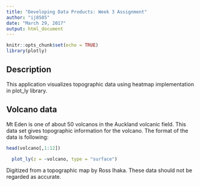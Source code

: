---
title: "Developing Data Products: Week 3 Assignment"
author: "ij8585"
date: "March 29, 2017"
output: html_document
---

```{r setup, include=FALSE}
knitr::opts_chunk$set(echo = TRUE)
library(plotly)
```

## Description

This application visualizes topographic data using heatmap implementation in plot_ly library.

## Volcano data

Mt Eden is one of about 50 volcanos in the Auckland volcanic field. This data set gives topographic information for the volcano. The format of the data is following:

```{r showData, echo=FALSE, comment = " "}

head(volcano[,1:12])

```


```{r volcano, echo=FALSE, warning=FALSE, message=FALSE , comment = " "}
  plot_ly(z = ~volcano, type = "surface")  

```

  Digitized from a topographic map by Ross Ihaka. These data should not be regarded as accurate.
